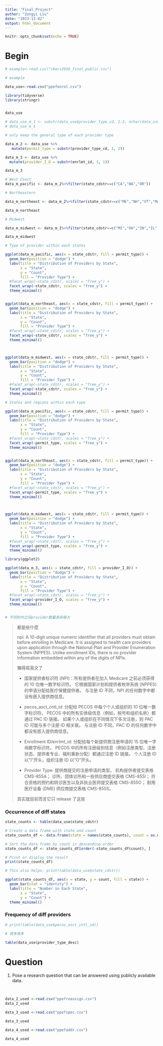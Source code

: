 ```yaml
---
title: "Final_Project"
author: "Zongyi Liu"
date: "2023-12-02"
output: html_document
---
```


```r
knitr::opts_chunk$set(echo = TRUE)
```

# Begin

```r
# example<-read.csv("cbecs2018_final_public.csv")

# example
```


```r
data_use<-read.csv("ppefenrol.csv")
```


```r
library(tidyverse)
library(stringr)


data_use

# data_use_m_1 <- substr(data_use$provider_type_cd, 1:2, nchar(data_use$provider_type_cd))
# data_use_m_1
```


```r
# only keep the general type of each provider type

data_m_2 <- data_use %>% 
   mutate(permit_type = substr(provider_type_cd, 1, 2))
```


```r
data_m_3 <- data_use %>% 
  mutate(provider_I_O = substr(enrlmt_id, 1, 1))

data_m_3
```


```r
# West Coast
data_m_pacific <- data_m_2%>%filter(state_cdstr==c("CA","WA","OR"))
```


```r
# Northeastern

data_m_northeast <- data_m_2%>%filter(state_cdstr==c("ME","NH","VT","MA","CT","RI","NY","PA","NJ"))

data_m_northeast
```


```r
# Midwest

data_m_midwest <- data_m_2%>%filter(state_cdstr==c("MI","OH","IN","IL","WI"))

data_m_midwest
```


```r
# Type of provider within each states

ggplot(data_m_pacific, aes(x = state_cdstr, fill = permit_type)) +
  geom_bar(position = "dodge") +
  labs(title = "Distribution of Providers by State",
       x = "State",
       y = "Count",
       fill = "Provider Type") +
  #facet_wrap(~state_cdstr, scales = "free_y") +
  facet_wrap(~state_cdstr, scales = "free_y") +
  theme_minimal()


ggplot(data_m_northeast, aes(x = state_cdstr, fill = permit_type)) +
  geom_bar(position = "dodge") +
  labs(title = "Distribution of Providers by State",
       x = "State",
       y = "Count",
       fill = "Provider Type") +
  #facet_wrap(~state_cdstr, scales = "free_y") +
  facet_wrap(~state_cdstr, scales = "free_y") +
  theme_minimal()



ggplot(data_m_midwest, aes(x = state_cdstr, fill = permit_type)) +
  geom_bar(position = "dodge") +
  labs(title = "Distribution of Providers by State",
       x = "State",
       y = "Count",
       fill = "Provider Type") +
  #facet_wrap(~state_cdstr, scales = "free_y") +
  facet_wrap(~state_cdstr, scales = "free_y") +
  theme_minimal()
```

```r
# States and regions within each type

ggplot(data_m_pacific, aes(x = state_cdstr, fill = permit_type)) +
  geom_bar(position = "dodge") +
  labs(title = "Distribution of Providers by State",
       x = "State",
       y = "Count",
       fill = "Provider Type") +
  #facet_wrap(~state_cdstr, scales = "free_y") +
  facet_wrap(~permit_type, scales = "free_y") +
  theme_minimal()


ggplot(data_m_northeast, aes(x = state_cdstr, fill = permit_type)) +
  geom_bar(position = "dodge") +
  labs(title = "Distribution of Providers by State",
       x = "State",
       y = "Count",
       fill = "Provider Type") +
  #facet_wrap(~state_cdstr, scales = "free_y") +
  facet_wrap(~permit_type, scales = "free_y") +
  theme_minimal()



ggplot(data_m_midwest, aes(x = state_cdstr, fill = permit_type)) +
  geom_bar(position = "dodge") +
  labs(title = "Distribution of Providers by State",
       x = "State",
       y = "Count",
       fill = "Provider Type") +
  #facet_wrap(~state_cdstr, scales = "free_y") +
  facet_wrap(~permit_type, scales = "free_y") +
  theme_minimal()
```


```r
library(ggplot2)

ggplot(data_m_3, aes(x = state_cdstr, fill = provider_I_O)) +
  geom_bar(position = "dodge") +
  labs(title = "Distribution of Providers by State",
       x = "State",
       y = "Count",
       fill = "Provider Type") +
  #facet_wrap(~state_cdstr, scales = "free_y") +
  facet_wrap(~provider_I_O, scales = "free_y") +
  theme_minimal()


# 不同的州之间provider数量差异极大
```

> 都是些什麼
>
> npi: A 10-digit unique numeric identifier that all providers must obtain before enrolling in Medicare. It is assigned to health care providers upon application through the National Plan and Provider Enumeration System (NPPES). Unlike enrollment IDs, there is no provider information embedded within any of the digits of NPIs.
>
> 懶得寫英文了
>
> -   国家提供者标识符 (NPI)：所有提供者在加入 Medicare 之前必须获得的 10 位唯一数字标识符。 它根据国家计划和提供者枚举系统 (NPPES) 的申请分配给医疗保健提供者。 与注册 ID 不同，NPI 的任何数字中都没有嵌入提供商信息。
>
> -   pecos_asct_cntl_id: 分配给 PECOS 中每个个人或组织的 10 位唯一数字标识符。 PECOS 中的所有实体级信息（例如，税号和组织名称）都通过 PAC ID 链接。 如果个人或组织在不同情况下多次注册，则 PAC ID 可能与多个注册 ID 相关联。 与注册 ID 不同，PAC ID 的任何数字中都没有嵌入提供商信息。
>
> -   Enrollment ID/enrlmt_id: 分配给每个新提供商注册申请的 15 位唯一字母数字标识符。 PECOS 中的所有注册级别信息（例如注册类型、注册状态、提供者专业、福利重新分配）都通过注册 ID 链接。 个人注册 ID 以"I"开头，组织注册 ID 以"O"开头。
>
> -   Provider Type: 提供商提交的注册申请的类型。 机构提供者提交表格 CMS-855A； 诊所、团体诊所和一些供应商提交表格 CMS-855I； 符合资格的预约和转诊医生以及非执业医师提交表格 CMS-855O； 耐用医疗设备 (DME) 供应商提交表格 CMS-855S。
>
> 其实就目前而言它只 release 了这些

### Occurrence of diff states

```r
state_counts <- table(data_use$state_cdstr)

# Create a data frame with state and count
state_counts_df <- data.frame(state = names(state_counts), count = as.numeric(state_counts))

# Sort the data frame by count in descending order
state_counts_df <- state_counts_df[order(-state_counts_df$count), ]

# Print or display the result
print(state_counts_df)

# This also helps: print(table(data_use$state_cdstr))

ggplot(state_counts_df, aes(x = state, y = count, fill = state)) +
  geom_bar(stat = "identity") +
  labs(title = "Number in Each State",
       x = "State",
       y = "Count") +
  theme_minimal()
```


### Frequency of diff providers

```r
# print(table(data_use$pecos_asct_cntl_id))

# 很多很多
```

```r
table(data_use$provider_type_desc)
```

# Question

1.  Pose a research question that can be answered using publicly available data.

    \

```r
data_2_used <-read.csv("ppefreassign.csv")
data_2_used
```

```r
data_3_used <-read.csv("ppefspec.csv")

data_3_used
```

```r
data_4_used <-read.csv("ppefaddr.csv")

data_4_used
```
